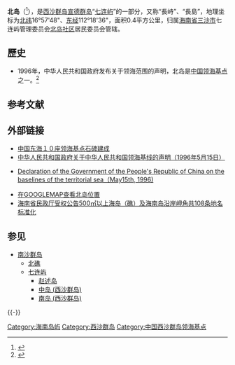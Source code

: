 {{expand|time=2013-06-24T13:56:08+08:00}}

{{Infobox Disputed Islands
|plural = yes
|name             = 北島
|image name       = 
|image caption    = 
|image size       = 
|locator map      = {{Location map+ |South China Sea |float = center |width = 300 |caption = 北島的位置 
|places=
{{location map~ |South China Sea |marksiz e= 6 |lat = 16.963341 |long = 112.31025
|label = '''北島
''' |position = bottom}}
}}
|map_custom       = yes
|native name      = 
|native name link = 
|other_names      = 長峙、長島
|location         = [[南海|南海]]
|coordinates      = {{Coord|16|57|48|N|112|18|36|E|display=inline,title}}
|archipelago      = [[宣德群岛|宣德群岛]]（[[西沙群岛|西沙群岛]]东半部）
|total islands    = 
|major islands    = 
|area             = 0.4平方公里
|length           =
|width            =
|coastline        =
|highest mount    = 
|elevation        = 
|country          = {{PRC}}
|country admin divisions title   = 地级市
|country admin divisions         = [[海南省|海南省]][[三沙市|三沙市]][[西沙区|西沙区]]北岛社区
|country claim                   = {{ROC}}
|country claim divisions title   = 直辖市
|country claim divisions         = [[高雄市|高雄市]]
|country 2 claim                 = {{VNM}}
|country 2 claim divisions title = 县
|country 2 claim divisions       = [[岘港市|岘港市]][[黄沙岛县|黄沙岛县]]
|population       =
|population as of = 
|density          = 
|ethnic groups    = 
|additional info  =
}} 

'''北岛'''（{{lang-en|North Island}}<ref>{{cite web|title=19.海南諸島礁名稱|url=http://sowf.moi.gov.tw/stat/year/y05-19.xls|accessdate=2014-05-08|publisher=[[中華民國內政部|中華民國內政部]]|archive-date=2012-11-06|archive-url=https://web.archive.org/web/20121106210603/http://sowf.moi.gov.tw/stat/year/y05-19.xls|dead-url=no}}</ref>），是[[西沙群岛|西沙群岛]][[宣德群岛|宣德群岛]]“[[七连屿|七连屿]]”的一部分，又称“長峙”、“長島”，地理坐标为[[北纬|北纬]]16°57'48"、[[东经|东经]]112°18'36"，面积0.4平方公里，归属[[海南省|海南省]][[三沙市|三沙市]]七连屿管理委员会[[北岛社区|北岛社区]]居民委员会管辖。{{cn|目前已经开放七连屿旅游。}}

== 歷史 ==
* 1996年，中华人民共和国政府发布关于领海范围的声明，北岛是[[中国领海基点|中国领海基点]]之一。<ref>{{Cite web|title=中华人民共和国政府关于中华人民共和国领海基线的声明|url=http://www.mfa.gov.cn/chn/gxh/zlb/tyfg/t556673.htm|accessdate=2020-04-25|date=1996-05-15|publisher=[[中华人民共和国外交部|中华人民共和国外交部]]|archiveurl=https://web.archive.org/web/20140527214021/http://www.mfa.gov.cn/chn/gxh/zlb/tyfg/t556673.htm|archivedate=2014-05-27|dead-url=yes}}</ref>

== 参考文献  ==
{{Reflist}}

== 外部链接 ==
* [http://news.xinhuanet.com/politics/2006-09/14/content_5090042.htm 中国东海１０座领海基点石碑建成]{{Wayback|url=http://news.xinhuanet.com/politics/2006-09/14/content_5090042.htm |date=20070325035306 }}
* [https://web.archive.org/web/20140527214021/http://www.mfa.gov.cn/chn/gxh/zlb/tyfg/t556673.htm 中华人民共和国政府关于中华人民共和国领海基线的声明（1996年5月15日）]
* {{en icon}}[http://www.un.org/Depts/los/LEGISLATIONANDTREATIES/PDFFILES/CHN_1996_Declaration.pdf  Declaration of the Government of the People's Republic of China on the baselines of the territorial sea（May15th, 1996)]{{Wayback|url=http://www.un.org/Depts/los/LEGISLATIONANDTREATIES/PDFFILES/CHN_1996_Declaration.pdf |date=20070315110738 }}
* [http://www.google.com/maps?f=q&hl=en&q=+16%C2%B058%2724.00%22N,112%C2%B018%2718.00%22E&ie=UTF8&z=12&ll=16.973398,112.304993&spn=0.147109,0.363235&t=k&om=1&iwloc=addr 在GOOGLEMAP查看北岛位置]
* [https://web.archive.org/web/20070310185604/http://www.hainan.gov.cn/data/news/2006/08/16869/ 海南省民政厅受权公告500㎡以上海岛（礁）及海南岛沿岸岬角共108条地名标准化]

== 参见 ==
{{Portal box|中华人民共和国|海南|东南亚}}
* [[南沙群岛|南沙群岛]]
**[[北礁|北礁]]
** [[七连屿|七连屿]]
***[[赵述岛|赵述岛]]
***[[中岛_(西沙群岛)|中岛 (西沙群岛)]]
*** [[南岛_(西沙群岛)|南岛 (西沙群岛)]]

{{-}}
{{三沙市行政区划}}
{{西沙群岛}}

[[Category:海南岛屿|Category:海南岛屿]]
[[Category:西沙群岛|Category:西沙群岛]]
[[Category:中国西沙群岛领海基点|Category:中国西沙群岛领海基点]]